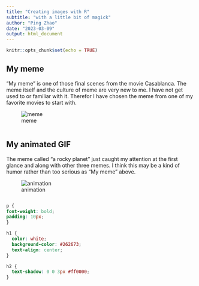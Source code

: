 ---
title: "Creating images with R"
subtitle: "with a little bit of magick"
author: "Ping Zhao"
date: "2023-03-09"
output: html_document
---

```{r setup, include=FALSE}
knitr::opts_chunk$set(echo = TRUE)
```

## My meme

"My meme" is one of those final scenes from the movie Casablanca. 
The meme itself and the culture of meme are very new to me. 
I have not get used to or familiar with it. Therefor I have chosen the meme from one of my favorite movies to start with. 

![meme](my_meme.png)

```{r file='meme.R', eval=FALSE}

```

## My animated GIF

The meme called "a rocky planet" just caught my attention at the first glance and along with other three memes. I think this may be a kind of humor rather than too serious as "My meme" above.   

![animation](my_animation.gif)

```{r file='animation.R', eval=FALSE}

```

```{css}
p {
font-weight: bold;
padding: 10px;
}

h1 {
  color: white;
  background-color: #262673;
  text-align: center;
}

h2 {
  text-shadow: 0 0 3px #ff0000;
}

```
